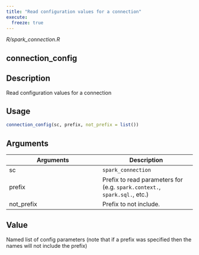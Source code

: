 ```yaml
---
title: "Read configuration values for a connection"
execute:
  freeze: true
---
```


*R/spark_connection.R*

## connection_config

## Description
Read configuration values for a connection 


## Usage
```r
connection_config(sc, prefix, not_prefix = list()) 
```

## Arguments
|Arguments|Description|
|---|---|
| sc | `spark_connection` |
| prefix | Prefix to read parameters for (e.g. `spark.context.`, `spark.sql.`, etc.) |
| not_prefix | Prefix to not include. |



## Value
Named list of config parameters (note that if a prefix was  specified then the names will not include the prefix) 





